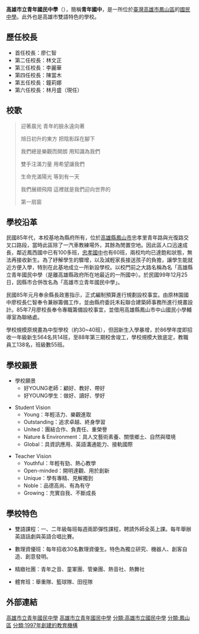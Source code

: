 {{Infobox School
| name = 高雄市立青年國民中學
| other_name = Kaohsiung  Municipal Youth Junior High School 
| established = 1997年 高雄縣立青年國民中學<br>2010年 高雄市立青年國民中學
| type = 市立國民中學
| district = {{ROC}}[[高雄市|高雄市]][[鳳山區|鳳山區]]
| grades = 三年學制
| principal = 林月盛
| faculty =123人 
| students = 1312人
| athletics = 籃球、田徑、舉重
| address = 高雄市鳳山區青年路2段89號
| website = http://www.qnm.kh.edu.tw/ ;http://www.qnm.ks.edu.tw
|director=教務主任：李美葉 <br>學務主任：蔡智緯 <br>總務主任：方笙容 <br>輔導主任：陳凱強<br>人事主任：吳碧瓊<br>會計主任：吳淑萍|number=07-7190419|coordinates={{Coord|22.6307783|120.3493223|display=inline,title}}|fax=07-7190433|pushpin_map=Taiwan Kaohsiung}}

'''高雄市立青年國民中學'''（{{Lang-en|Kaohsiung  Municipal Youth Junior High School}}），簡稱'''青年國中'''，是一所位於[[臺灣|臺灣]][[高雄市|高雄市]][[鳳山區|鳳山區]]的[[國民中學|國民中學]]。此外也是高雄市雙語特色的學校。

== 歷任校長 ==

* 首任校長：廖仁智
* 第二任校長：林文正
* 第三任校長：李麗華
* 第四任校長：陳當木
* 第五任校長：鐘莉娜
* 第六任校長：林月盛（現任）

== 校歌 ==
<blockquote>迎著晨光 青年的臉永遠向著

旭日初升的東方 把陰影踩在腳下

我們總是樂觀而開朗 用知識為我們

雙手注滿力量 用希望讓我們

生命充滿陽光 等到有一天

我們展翅飛翔 這裡就是我們迎向世界的

第一扇窗</blockquote>

==學校沿革  ==
民國85年代，本校基地為縣府所有，位於[[高雄縣|高雄縣]][[鳳山市|鳳山市]]忠孝里青年路與光復路交叉口路段，當時此區除了一汽車教練場外，其餘為閒置空地。因此區人口迅速成長，鄰近鳳西國中已有100多班，[[高雄市立忠孝國民中學|忠孝國中]]也有60班，兩校均均已達飽和狀態，無法再接收新生。為了紓解學生的驟增，以及減輕家長接送孩子的負擔，讓學生能就近方便入學，特別在此基地成立一所新設學校。以校門前之大路名稱為名「高雄縣立青年國民中學（是離高雄縣政府所在地最近的一所國中）。於民國99年12月25日，因縣市合併改名為「高雄市立青年國民中學」。

民國85年元月奉余縣長政憲指示，正式編制預算進行規劃設校事宜。由原林園國中廖校長仁智奉令兼辦籌備工作，並由縣府委託禾耘聯合建築師事務所進行規畫設計。85年7月廖校長奉令專職籌備設校事宜，並借用高雄縣鳳山市中山國民小學輔導室為聯絡處。

學校規模原規畫為中型學校（約30~40班），但因新生入學暴增，於86學年度即招收一年級新生564名共14班，至88年第三期校舍竣工，學校規模大致底定，教職員工138名，班級數55班。{{Citation needed|爾後繼續增班，87學年度即由教育局列為總量管制學校至今（110學年度）。至98學年度已達62班為大型學校規模，容量亦達飽和狀態，無法繼續增班。|time=2022-04-22T18:56:07+00:00}}

== 學校願景 ==
*學校願景
**好YOUNG老師：顧好、教好、帶好
**好YOUNG學生：做好、讀好、學好

*Student Vision
** Young：年輕活力、樂觀進取
** Outstanding：追求卓越、終身學習
** United：團結合作、負責任、重榮譽
** Nature & Environment：具人文藝術素養、關懷鄉土、自然與環境
** Global：具資訊應用、英語溝通能力、接軌國際

*Teacher Vision
** Youthful：年輕有勁、熱心教學
** Open-minded：開明達觀、用於創新
** Unique：學有專精、見解獨到
** Noble：品德高尚、有為有守
** Growing：充實自我、不斷成長


== 學校特色 ==
*雙語課程：一、二年級每班每週兩節彈性課程，聘請外師全英上課。每年舉辦英語話劇與英語合唱比賽。

*數理資優班：每年招收30名數理資優生。特色為獨立研究、機器人、創客自造、創意發明。

*精緻社團：青年之音、童軍團、管樂團、熱音社、熱舞社

*體育班：舉重隊、籃球隊、田徑隊

== 外部連結 ==
[http://www.qnm.ks.edu.tw 高雄市立青年國民中學] {{Wayback|url=http://www.qnm.ks.edu.tw/ |date=20111111035626 }}
[http://www.qnm.kh.edu.tw 高雄市立青年國民中學] {{Wayback|url=http://www.qnm.kh.edu.tw/ |date=20211111035626 }}
{{高雄市立國民中學}}
[[分類:高雄市立國民中學|分類:高雄市立國民中學]]
[[分類:鳳山區|分類:鳳山區]]
[[分類:1997年創建的教育機構|分類:1997年創建的教育機構]]